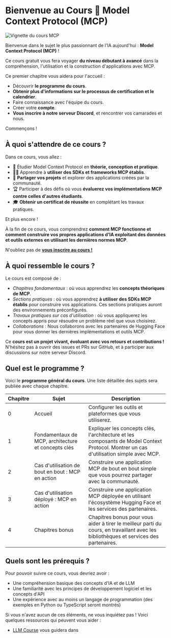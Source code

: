 
# Bienvenue au Cours 🤗 Model Context Protocol (MCP)

![Vignette du cours MCP](https://huggingface.co/datasets/mcp-course/images/resolve/main/unit0/1.png)

Bienvenue dans le sujet le plus passionnant de l'IA aujourd'hui : **Model Context Protocol (MCP)** !

Ce cours gratuit vous fera voyager **du niveau débutant à avancé** dans la compréhension, l'utilisation et la construction d'applications avec MCP.

Ce premier chapitre vous aidera pour l'accueil :

* Découvrir **le programme du cours**.
* **Obtenir plus d'informations sur le processus de certification et le calendrier**.
* Faire connaissance avec l'équipe du cours.
* Créer votre **compte**.
* **Vous inscrire à notre serveur Discord**, et rencontrer vos camarades et nous.

Commençons !

## À quoi s'attendre de ce cours ?

Dans ce cours, vous allez :

* 📖 Étudier Model Context Protocol en **théorie, conception et pratique**.
* 🧑‍💻 Apprendre à **utiliser des SDKs et frameworks MCP établis**.
* 💾 **Partager vos projets** et explorer des applications créées par la communauté.
* 🏆 Participer à des défis où vous **évaluerez vos implémentations MCP contre celles d'autres étudiants**.
* 🎓 **Obtenir un certificat de réussite** en complétant les travaux pratiques.

Et plus encore !

À la fin de ce cours, vous comprendrez **comment MCP fonctionne et comment construire vos propres applications d'IA exploitant des données et outils externes en utilisant les dernières normes MCP**.

N'oubliez pas de [**vous inscrire au cours !**](https://huggingface.co/mcp-course)

## À quoi ressemble le cours ?

Le cours est composé de :

* _Chapitres fondamentaux_ : où vous apprendrez les **concepts théoriques de MCP**.
* _Sections pratiques_ : où vous apprendrez **à utiliser des SDKs MCP établis** pour construire vos applications. Ces sections pratiques auront des environnements préconfigurés.
* _Travaux pratiques sur cas d'utilisation_ : où vous appliquerez les concepts appris pour résoudre un problème réel que vous choisirez.
* _Collaborations_ : Nous collaborons avec les partenaires de Hugging Face pour vous donner les dernières implémentations et outils MCP.

Ce **cours est un projet vivant, évoluant avec vos retours et contributions !** N'hésitez pas à ouvrir des issues et PRs sur GitHub, et à participer aux discussions sur notre serveur Discord.

## Quel est le programme ?

Voici le **programme général du cours**. Une liste détaillée des sujets sera publiée avec chaque chapitre.

| Chapitre | Sujet                                       | Description                                                                                                            |
| ------- | ------------------------------------------- | ---------------------------------------------------------------------------------------------------------------------- |
| 0       | Accueil                                  | Configurer les outils et plateformes que vous utiliserez.                                                             |
| 1       | Fondamentaux de MCP, architecture et concepts clés | Expliquer les concepts clés, l'architecture et les composants de Model Context Protocol. Montrer un cas d'utilisation simple avec MCP.       |
| 2       | Cas d'utilisation de bout en bout : MCP en action              | Construire une application MCP de bout en bout simple que vous pourrez partager avec la communauté. |
| 3       | Cas d'utilisation déployé : MCP en action               | Construire une application MCP déployée en utilisant l'écosystème Hugging Face et les services des partenaires.                                        |
| 4       | Chapitres bonus                                  | Chapitres bonus pour vous aider à tirer le meilleur parti du cours, en travaillant avec les bibliothèques et services des partenaires.                                        |

## Quels sont les prérequis ?

Pour pouvoir suivre ce cours, vous devriez avoir :

* Une compréhension basique des concepts d'IA et de LLM
* Une familiarité avec les principes de développement logiciel et les concepts d'API
* Une expérience avec au moins un langage de programmation (des exemples en Python ou TypeScript seront montrés)

Si vous n'avez aucun de ces éléments, ne vous inquiétez pas ! Voici quelques ressources qui peuvent vous aider :

* [LLM Course](https://huggingface.co/learn/llm-course/) vous guidera dans